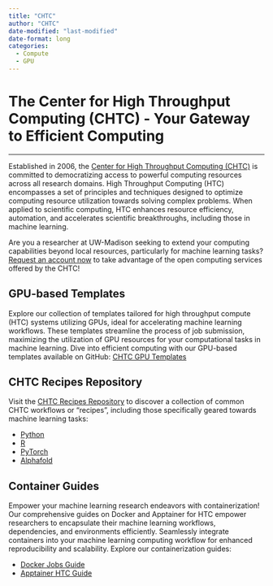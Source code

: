 ```yaml
---
title: "CHTC"
author: "CHTC"
date-modified: "last-modified"
date-format: long
categories:
  - Compute
  - GPU
---
```


# The Center for High Throughput Computing (CHTC) - Your Gateway to Efficient Computing

---

Established in 2006, the [Center for High Throughput Computing (CHTC)](https://chtc.cs.wisc.edu/) is committed to democratizing access to powerful computing resources across all research domains. High Throughput Computing (HTC) encompasses a set of principles and techniques designed to optimize computing resource utilization towards solving complex problems. When applied to scientific computing, HTC enhances resource efficiency, automation, and accelerates scientific breakthroughs, including those in machine learning.

Are you a researcher at UW-Madison seeking to extend your computing capabilities beyond local resources, particularly for machine learning tasks?  [Request an account now](https://chtc.cs.wisc.edu/uw-research-computing/form.html) to take advantage of the open computing services offered by the CHTC!

## GPU-based Templates

Explore our collection of templates tailored for high throughput compute (HTC) systems utilizing GPUs, ideal for accelerating machine learning workflows. These templates streamline the process of job submission, maximizing the utilization of GPU resources for your computational tasks in machine learning. Dive into efficient computing with our GPU-based templates available on GitHub: [CHTC GPU Templates](https://github.com/CHTC/templates-GPUs)

## CHTC Recipes Repository

Visit the [CHTC Recipes Repository](https://github.com/CHTC/recipes) to discover a collection of common CHTC workflows or "recipes", including those specifically geared towards machine learning tasks:

* [Python](https://github.com/CHTC/recipes/tree/main/software/Python)
* [R](https://github.com/CHTC/recipes/tree/main/software/R)
* [PyTorch](https://github.com/CHTC/recipes/tree/main/software/PyTorch)
* [Alphafold](https://github.com/CHTC/recipes/blob/main/software/AlphaFold)

## Container Guides

Empower your machine learning research endeavors with containerization! Our comprehensive guides on Docker and Apptainer for HTC empower researchers to encapsulate their machine learning workflows, dependencies, and environments efficiently. Seamlessly integrate containers into your machine learning computing workflow for enhanced reproducibility and scalability. Explore our containerization guides:

* [Docker Jobs Guide](https://chtc.cs.wisc.edu/uw-research-computing/docker-jobs)
* [Apptainer HTC Guide](https://chtc.cs.wisc.edu/uw-research-computing/apptainer-htc)



